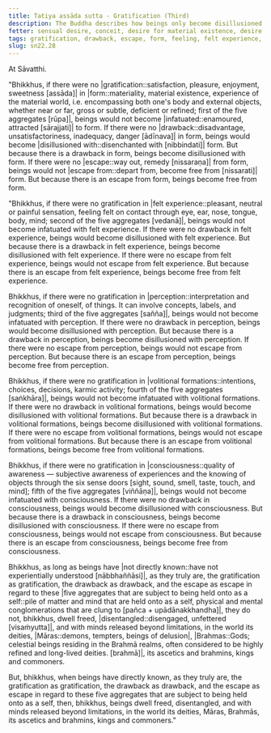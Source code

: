 ```yaml
---
title: Tatiya assāda sutta - Gratification (Third)
description: The Buddha describes how beings only become disillusioned with and escape from the five aggregates when they directly know their gratification, drawback, and escape as they truly are.
fetter: sensual desire, conceit, desire for material existence, desire for immaterial existence, ignorance
tags: gratification, drawback, escape, form, feeling, felt experience, perception, volitional formations, consciousness, direct knowing, full understanding, liberation, pleasure, enjoyment, disenchantment, sn, sn22-34, sn22
slug: sn22.28
---
```


At Sāvatthi.

"Bhikkhus, if there were no |gratification::satisfaction, pleasure, enjoyment, sweetness [assāda]| in |form::materiality, material existence, experience of the material world, i.e. encompassing both one's body and external objects, whether near or far, gross or subtle, deficient or refined; first of the five aggregates [rūpa]|, beings would not become |infatuated::enamoured, attracted [sārajjati]| to form. If there were no |drawback::disadvantage, unsatisfactoriness, inadequacy, danger [ādīnava]| in form, beings would become |disillusioned with::disenchanted with [nibbindati]| form. But because there is a drawback in form, beings become disillusioned with form. If there were no |escape::way out, remedy [nissaraṇa]| from form, beings would not |escape from::depart from, become free from [nissarati]| form. But because there is an escape from form, beings become free from form.

"Bhikkhus, if there were no gratification in |felt experience::pleasant, neutral or painful sensation, feeling felt on contact through eye, ear, nose, tongue, body, mind; second of the five aggregates [vedanā]|, beings would not become infatuated with felt experience. If there were no drawback in felt experience, beings would become disillusioned with felt experience. But because there is a drawback in felt experience, beings become disillusioned with felt experience. If there were no escape from felt experience, beings would not escape from felt experience. But because there is an escape from felt experience, beings become free from felt experience.

Bhikkhus, if there were no gratification in |perception::interpretation and recognition of oneself, of things. It can involve concepts, labels, and judgments; third of the five aggregates [sañña]|, beings would not become infatuated with perception. If there were no drawback in perception, beings would become disillusioned with perception. But because there is a drawback in perception, beings become disillusioned with perception. If there were no escape from perception, beings would not escape from perception. But because there is an escape from perception, beings become free from perception.

Bhikkhus, if there were no gratification in |volitional formations::intentions, choices, decisions, karmic activity; fourth of the five aggregates [saṅkhāra]|, beings would not become infatuated with volitional formations. If there were no drawback in volitional formations, beings would become disillusioned with volitional formations. But because there is a drawback in volitional formations, beings become disillusioned with volitional formations. If there were no escape from volitional formations, beings would not escape from volitional formations. But because there is an escape from volitional formations, beings become free from volitional formations.

Bhikkhus, if there were no gratification in |consciousness::quality of awareness — subjective awareness of experiences and the knowing of objects through the six sense doors [sight, sound, smell, taste, touch, and mind]; fifth of the five aggregates [viññāṇa]|, beings would not become infatuated with consciousness. If there were no drawback in consciousness, beings would become disillusioned with consciousness. But because there is a drawback in consciousness, beings become disillusioned with consciousness. If there were no escape from consciousness, beings would not escape from consciousness. But because there is an escape from consciousness, beings become free from consciousness.

Bhikkhus, as long as beings have |not directly known::have not experientially understood [nābbhaññāsi]|, as they truly are, the gratification as gratification, the drawback as drawback, and the escape as escape in regard to these |five aggregates that are subject to being held onto as a self::pile of matter and mind that are held onto as a self, physical and mental conglomerations that are clung to [pañca + upādānakkhandha]|, they do not, bhikkhus, dwell freed, |disentangled::disengaged, unfettered [visaṁyutta]|, and with minds released beyond limitations, in the world its deities, |Māras::demons, tempters, beings of delusion|, |Brahmas::Gods; celestial beings residing in the Brahmā realms, often considered to be highly refined and long-lived deities. [brahmā]|, its ascetics and brahmins, kings and commoners.

But, bhikkhus, when beings have directly known, as they truly are, the gratification as gratification, the drawback as drawback, and the escape as escape in regard to these five aggregates that are subject to being held onto as a self, then, bhikkhus, beings dwell freed, disentangled, and with minds released beyond limitations, in the world its deities, Māras, Brahmās, its ascetics and brahmins, kings and commoners."